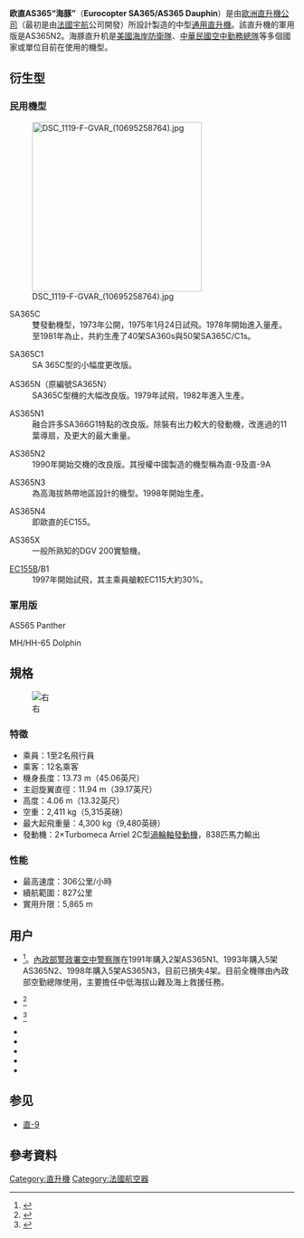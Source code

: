 {{noteTA
|G1=Military
}}
{{infobox Aircraft
 |name = SA 365 海豚 2 直升機<br>AS365海豚直升機
 |image = File:AS-365N Dauphin 2 of The Iceland Coast Guard.JPEG
 |caption = 一架[[冰島海岸防衛隊|冰島海岸防衛隊]]的AS365N海豚直升機
 |type = 中型[[多用途直升機|多用途直升機]]
 |national origin = 
 |manufacturer = [[法國航太|法國航太]]<br>[[歐洲直升機公司|歐洲直升機公司]]
 |designer = 
 |first flight = 1975年1月24日
 |introduced = 1978年12月
 |retired = 
 |status = 已停產，服役中
 |primary user = 
 |more users = 
 |produced = 1975年–2022年<ref>{{cite web |title=Airbus delivers the last ever Dauphin to Spanish Customs |date=21 January 2022 |publisher=Airbus |url=https://www.airbus.com/en/newsroom/press-releases/2022-01-airbus-delivers-the-last-ever-dauphin-to-spanish-customs |access-date=22 January 2022}}</ref>
 |number built = 1,100+
 |unit cost = 1000萬美元
 |developed from = {{le|法國航太SA 360海豚直升機|Aérospatiale SA 360 Dauphin}}
 |variants with their own articles = {{le|歐直MH-65海豚直升機|Eurocopter MH-65 Dolphin}}<br>{{le|歐直AS565黑豹直升機|Eurocopter AS565 Panther}}<br>[[直-9|直-9]]<br> [[歐直EC155直升機|歐直EC155直升機]]<br>{{le|歐直X³直升機|Eurocopter X³}}
 |developed into = 
}}

'''欧直AS365“海豚”'''（'''Eurocopter SA365/AS365 Dauphin'''）是由[[歐洲直升機公司|歐洲直升機公司]]（最初是由[[法國宇航|法國宇航]]公司開發）所設計製造的中型[[通用直升機|通用直升機]]。該直升機的軍用版是AS365N2。海豚直升机是[[美國海岸防衛隊|美國海岸防衛隊]]、[[中華民國|中華民國]][[內政部空中勤務總隊|空中勤務總隊]]等多個國家或單位目前在使用的機型。

== 衍生型 ==
===民用機型===
[[File:DSC_1119-F-GVAR_(10695258764).jpg|300px]]
;SA365C
:雙發動機型，1973年公開，1975年1月24日試飛。1978年開始進入量產。至1981年為止，共約生產了40架SA360s與50架SA365C/C1s。

;SA365C1
:SA 365C型的小幅度更改版。

;AS365N（原編號SA365N）
:SA365C型機的大幅改良版。1979年試飛，1982年進入生產。

;AS365N1
:融合許多SA366G1特點的改良版。除裝有出力較大的發動機，改進過的11葉導扇，及更大的最大重量。

;AS365N2 
:1990年開始交機的改良版。其授權中國製造的機型稱為直-9及直-9A

;AS365N3
:為高海拔熱帶地區設計的機型。1998年開始生產。

;AS365N4
:即歐直的EC155。

;AS365X
:一般所熟知的DGV 200實驗機。

;[[欧直EC155直升机|EC155]]B/B1
:1997年開始試飛，其主乘員艙較EC115大約30%。

=== 軍用版 ===
;AS565 Panther

;MH/HH-65 Dolphin

== 規格 ==
[[File:Dauphin-helicotper-schema.png|右]]
=== 特徵 ===
* 乘員：1至2名飛行員 
* 乘客：12名乘客 
* 機身長度：13.73 m（45.06英尺） 
* 主迴旋翼直徑：11.94 m（39.17英尺） 
* 高度：4.06 m（13.32英尺） 
* 空重：2,411 kg（5,315英磅） 
* 最大起飛重量：4,300 kg（9,480英磅） 
* 發動機：2×Turbomeca Arriel 2C型[[渦輪軸發動機|渦輪軸發動機]]，838匹馬力輸出

=== 性能 ===
* 最高速度：306公里/小時 
* 續航範圍：827公里
* 實用升限：5,865 m

==用户==
*{{ROC}}<ref>{{cite web |url= http://taiwanairpower.org/nasc/index.html |title= National Airborne Service Corps (NASC) |publisher= Copyright © 2007 TaiwanAirPower |date=  |accessdate= 28 December 2012 |archive-date= 2013-01-16 |archive-url= https://web.archive.org/web/20130116014516/http://www.taiwanairpower.org/nasc/index.html |dead-url= no }}</ref>。[[內政部警政署空中警察隊|內政部警政署空中警察隊]]在1991年購入2架AS365N1、1993年購入5架AS365N2、1998年購入5架AS365N3，目前已損失4架。目前全機隊由內政部空勤總隊使用，主要擔任中低海拔山難及海上救援任務。
*{{AUS}}<ref>{{cite web |url=http://www.police.wa.gov.au/Specialistunits/PoliceAirWing/tabid/1006/Default.aspx |title=Western Australia Police |publisher= |date= |accessdate=19 July 2013 |archive-date=2013-08-15 |archive-url=https://web.archive.org/web/20130815203423/http://police.wa.gov.au/Specialistunits/PoliceAirWing/tabid/1006/Default.aspx |dead-url=no }}</ref>
*{{ARG}}<ref>{{cite web |url=http://www.helis.com/database/modelorg/83/ |title=Argentine Coast Guard |publisher= |date= |accessdate=3 January 2013 |archive-date=2013-06-19 |archive-url=https://web.archive.org/web/20130619143608/http://www.helis.com/database/modelorg/83/ |dead-url=no }}</ref>
*{{GRE}}
*{{KUW}}
*{{MYS}}
*{{JPN}}
*{{SPA}}

==参见==
* [[直-9|直-9]]

== 參考資料 ==
{{reflist|2}}

{{歐洲直升機公司}}
[[Category:直升機|Category:直升機]]
[[Category:法國航空器|Category:法國航空器]]